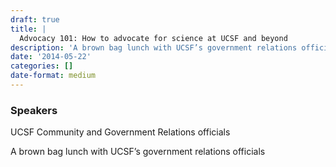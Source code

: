 ```yaml
---
draft: true 
title: |
  Advocacy 101: How to advocate for science at UCSF and beyond
description: 'A brown bag lunch with UCSF’s government relations officials'
date: '2014-05-22'
categories: []
date-format: medium 
---
```



### Speakers  
UCSF Community and Government Relations officials

A brown bag lunch with UCSF’s government relations officials


